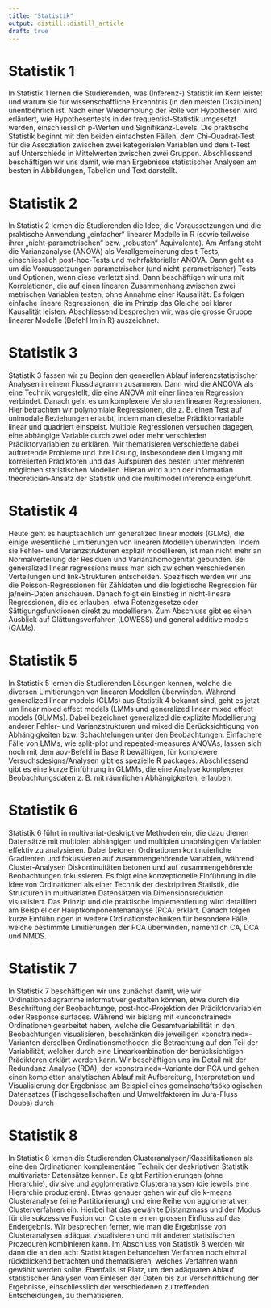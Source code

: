```yaml
---
title: "Statistik"
output: distill::distill_article
draft: true
---
```


# Statistik 1

In Statistik 1 lernen die Studierenden, was (Inferenz-) Statistik im Kern leistet und warum sie für wissenschaftliche Erkenntnis (in den meisten Disziplinen) unentbehrlich ist. Nach einer Wiederholung der Rolle von Hypothesen wird erläutert, wie Hypothesentests in der frequentist-Statistik umgesetzt werden, einschliesslich p-Werten und Signifikanz-Levels. Die praktische Statistik beginnt mit den beiden einfachsten Fällen, dem Chi-Quadrat-Test für die Assoziation zwischen zwei kategorialen Variablen und dem t-Test auf Unterschiede in Mittelwerten zwischen zwei Gruppen. Abschliessend beschäftigen wir uns damit, wie man Ergebnisse statistischer Analysen am besten in Abbildungen, Tabellen und Text darstellt.


<!-- TODO: -->
<!-- Referenzen passt noch nicht -->
<!-- hierarchien noch kontrollieren und mit anderen blöcke abgleichen -->
<!-- Beschreibung forschungsprojekte: tabelle besser als csv -->

# Statistik 2

In Statistik 2 lernen die Studierenden die Idee, die Voraussetzungen und die praktische Anwendung „einfacher“ linearer Modelle in R (sowie teilweise ihrer „nicht-parametrischen“ bzw. „robusten“ Äquivalente). Am Anfang steht die Varianzanalyse (ANOVA) als Verallgemeinerung des t-Tests, einschliesslich post-hoc-Tests und mehrfaktorieller ANOVA. Dann geht es um die Voraussetzungen parametrischer (und nicht-parametrischer) Tests und Optionen, wenn diese verletzt sind. Dann beschäftigen wir uns mit Korrelationen, die auf einen linearen Zusammenhang zwischen zwei metrischen Variablen testen, ohne Annahme einer Kausalität. Es folgen einfache lineare Regressionen, die im Prinzip das Gleiche bei klarer Kausalität leisten. Abschliessend besprechen wir, was die grosse Gruppe linearer Modelle (Befehl lm in R) auszeichnet.

<!-- TODO: -->
<!-- Referenzen passt noch nicht -->


# Statistik 3 

Statistik 3 fassen wir zu Beginn den generellen Ablauf inferenzstatistischer Analysen in einem Flussdiagramm zusammen. Dann wird die ANCOVA als eine Technik vorgestellt, die eine ANOVA mit einer linearen Regression verbindet. Danach geht es um komplexere Versionen linearer Regressionen. Hier betrachten wir polynomiale Regressionen, die z. B. einen Test auf unimodale Beziehungen erlaubt, indem man dieselbe Prädiktorvariable linear und quadriert einspeist. Multiple Regressionen versuchen dagegen, eine abhängige Variable durch zwei oder mehr verschieden Prädiktorvariablen zu erklären. Wir thematisieren verschiedene dabei auftretende Probleme und ihre Lösung, insbesondere den Umgang mit korrelierten Prädiktoren und das Aufspüren des besten unter mehreren möglichen statistischen Modellen. Hieran wird auch der informatian theoretician-Ansatz der Statistik und die multimodel inference eingeführt.

# Statistik 4

Heute geht es hauptsächlich um generalized linear models (GLMs), die einige wesentliche Limitierungen von linearen Modellen überwinden. Indem sie Fehler- und Varianzstrukturen explizit modellieren, ist man nicht mehr an Normalverteilung der Residuen und Varianzhomogenität gebunden. Bei generalized linear regressions muss man sich zwischen verschiedenen Verteilungen und link-Strukturen entscheiden. Spezifisch werden wir uns die Poisson-Regressionen für Zähldaten und die logistische Regression für ja/nein-Daten anschauen. Danach folgt ein Einstieg in nicht-lineare Regressionen, die es erlauben, etwa Potenzgesetze oder Sättigungsfunktionen direkt zu modellieren. Zum Abschluss gibt es einen Ausblick auf Glättungsverfahren (LOWESS) und general additive models (GAMs).


# Statistik 5

In Statistik 5 lernen die Studierenden Lösungen kennen, welche die diversen Limitierungen von linearen Modellen überwinden. Während generalized linear models (GLMs) aus Statistik 4 bekannt sind, geht es jetzt um linear mixed effect models (LMMs und generalized linear mixed effect models (GLMMs). Dabei bezeichnet generalized die explizite Modellierung anderer Fehler- und Varianzstrukturen und mixed die Berücksichtigung von Abhängigkeiten bzw. Schachtelungen unter den Beobachtungen. Einfachere Fälle von LMMs, wie split-plot und repeated-measures ANOVAs, lassen sich noch mit dem aov-Befehl in Base R bewältigen, für komplexere Versuchsdesigns/Analysen gibt es spezielle R packages. Abschliessend gibt es eine kurze Einführung in GLMMs, die eine Analyse komplexerer Beobachtungsdaten z. B. mit räumlichen Abhängigkeiten, erlauben. 


# Statistik 6

Statistik 6 führt in multivariat-deskriptive Methoden ein, die dazu dienen Datensätze mit multiplen abhängigen und multiplen unabhängigen Variablen effektiv zu analysieren. Dabei betonen Ordinationen kontinuierliche Gradienten und fokussieren auf zusammengehörende Variablen, während Cluster-Analysen Diskontinuitäten betonen und auf zusammengehörende Beobachtungen fokussieren. Es folgt eine konzeptionelle Einführung in die Idee von Ordinationen als einer Technik der deskriptiven Statistik, die Strukturen in multivariaten Datensätzen via Dimensionsreduktion visualisiert. Das Prinzip und die praktische Implementierung wird detailliert am Beispiel der Hauptkomponentenanalyse (PCA) erklärt. Danach folgen kurze Einführungen in weitere Ordinationstechniken für besondere Fälle, welche bestimmte Limitierungen der PCA überwinden, namentlich CA, DCA und NMDS.


# Statistik 7

In Statistik 7 beschäftigen wir uns zunächst damit, wie wir Ordinationsdiagramme informativer gestalten können, etwa durch die Beschriftung der Beobachtunge, post-hoc-Projektion der Prädiktorvariablen oder Response surfaces. Während wir bislang mit «unconstrained» Ordinationen gearbeitet haben, welche die Gesamtvariabilität in den Beobachtungen visualisieren, beschränken die jeweiligen «constrained»-Varianten derselben Ordinationsmethoden die Betrachtung auf den Teil der Variabilität, welcher durch eine Linearkombination der berücksichtigen Prädiktoren erklärt werden kann. Wir beschäftigen uns im Detail mit der Redundanz-Analyse (RDA), der «constrained»-Variante der PCA und gehen einen kompletten analytischen Ablauf mit Aufbereitung, Interpretation und Visualisierung der Ergebnisse am Beispiel eines gemeinschaftsökologischen Datensatzes (Fischgesellschaften und Umweltfaktoren im Jura-Fluss Doubs) durch

# Statistik 8

In Statistik 8 lernen die Studierenden Clusteranalysen/Klassifikationen als eine den Ordinationen komplementäre Technik der deskriptiven Statistik multivariater Datensätze kennen. Es gibt Partitionierungen (ohne Hierarchie), divisive und agglomerative Clusteranalysen (die jeweils eine Hierarchie produzieren). Etwas genauer gehen wir auf die k-means Clusteranalyse (eine Partitionierung) und eine Reihe von agglomerativen Clusterverfahren ein. Hierbei hat das gewählte Distanzmass und der Modus für die sukzessive Fusion von Clustern einen grossen Einfluss auf das Endergebnis. Wir besprechen ferner, wie man die Ergebnisse von Clusteranalysen adäquat visualisieren und mit anderen statistischen Prozeduren kombinieren kann.
Im Abschluss von Statistik 8 werden wir dann die an den acht Statistiktagen behandelten Verfahren noch einmal rückblickend betrachten und thematisieren, welches Verfahren wann gewählt werden sollte. Ebenfalls ist Platz, um den adäquaten Ablauf statistischer Analysen vom Einlesen der Daten bis zur Verschriftlichung der Ergebnisse, einschliesslich der verschiedenen zu treffenden Entscheidungen, zu thematisieren.



